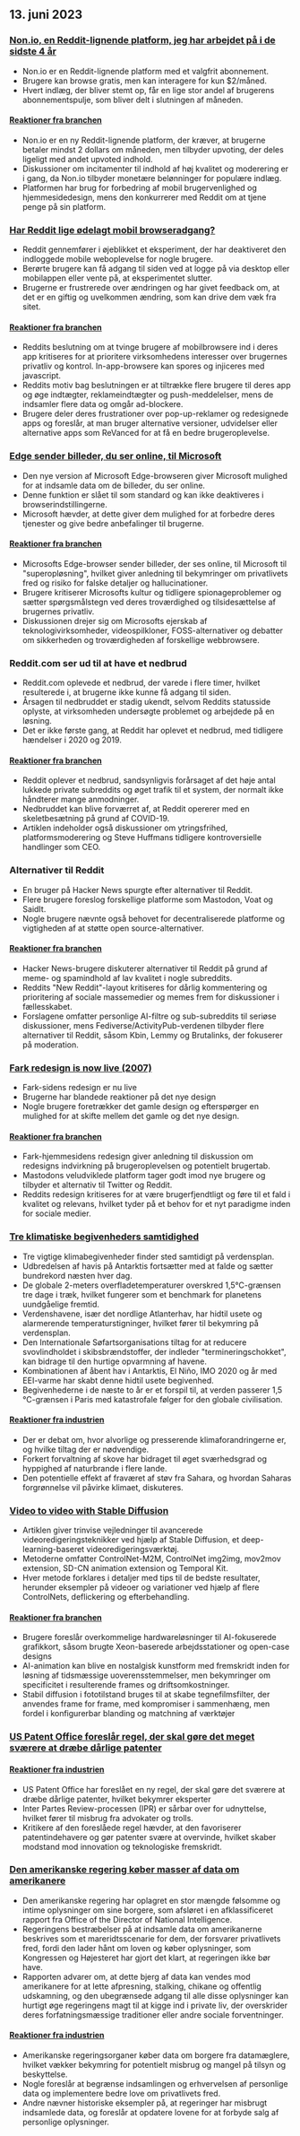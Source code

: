 

<CallToAction />

<Steps>

## 13. juni 2023

### [Non.io, en Reddit-lignende platform, jeg har arbejdet på i de sidste 4 år](https://non.io)

- Non.io er en Reddit-lignende platform med et valgfrit abonnement.
- Brugere kan browse gratis, men kan interagere for kun $2/måned.
- Hvert indlæg, der bliver stemt op, får en lige stor andel af brugerens abonnementspulje, som bliver delt i slutningen af måneden.

#### [Reaktioner fra branchen](http://news.ycombinator.com/item?id=36296695)

- Non.io er en ny Reddit-lignende platform, der kræver, at brugerne betaler mindst 2 dollars om måneden, men tilbyder upvoting, der deles ligeligt med andet upvoted indhold.
- Diskussioner om incitamenter til indhold af høj kvalitet og moderering er i gang, da Non.io tilbyder monetære belønninger for populære indlæg.
- Platformen har brug for forbedring af mobil brugervenlighed og hjemmesidedesign, mens den konkurrerer med Reddit om at tjene penge på sin platform.

### [Har Reddit lige ødelagt mobil browseradgang?](https://reddit.com/r/help/comments/135tly1/helpdid_reddit_just_destroy_mobile_browser_access/)

- Reddit gennemfører i øjeblikket et eksperiment, der har deaktiveret den indloggede mobile weboplevelse for nogle brugere.
- Berørte brugere kan få adgang til siden ved at logge på via desktop eller mobilappen eller vente på, at eksperimentet slutter.
- Brugerne er frustrerede over ændringen og har givet feedback om, at det er en giftig og uvelkommen ændring, som kan drive dem væk fra sitet.

#### [Reaktioner fra branchen](http://news.ycombinator.com/item?id=36287411)

- Reddits beslutning om at tvinge brugere af mobilbrowsere ind i deres app kritiseres for at prioritere virksomhedens interesser over brugernes privatliv og kontrol. In-app-browsere kan spores og injiceres med javascript.
- Reddits motiv bag beslutningen er at tiltrække flere brugere til deres app og øge indtægter, reklameindtægter og push-meddelelser, mens de indsamler flere data og omgår ad-blockere.
- Brugere deler deres frustrationer over pop-up-reklamer og redesignede apps og foreslår, at man bruger alternative versioner, udvidelser eller alternative apps som ReVanced for at få en bedre brugeroplevelse.

### [Edge sender billeder, du ser online, til Microsoft](https://www.neowin.net/news/edge-sends-images-you-view-online-to-microsoft-here-is-how-to-disable-that/)

- Den nye version af Microsoft Edge-browseren giver Microsoft mulighed for at indsamle data om de billeder, du ser online.
- Denne funktion er slået til som standard og kan ikke deaktiveres i browserindstillingerne.
- Microsoft hævder, at dette giver dem mulighed for at forbedre deres tjenester og give bedre anbefalinger til brugerne.

#### [Reaktioner fra branchen](http://news.ycombinator.com/item?id=36295364)

- Microsofts Edge-browser sender billeder, der ses online, til Microsoft til "superopløsning", hvilket giver anledning til bekymringer om privatlivets fred og risiko for falske detaljer og hallucinationer.
- Brugere kritiserer Microsofts kultur og tidligere spionageproblemer og sætter spørgsmålstegn ved deres troværdighed og tilsidesættelse af brugernes privatliv.
- Diskussionen drejer sig om Microsofts ejerskab af teknologivirksomheder, videospilkloner, FOSS-alternativer og debatter om sikkerheden og troværdigheden af forskellige webbrowsere.

### Reddit.com ser ud til at have et nedbrud

- Reddit.com oplevede et nedbrud, der varede i flere timer, hvilket resulterede i, at brugerne ikke kunne få adgang til siden.
- Årsagen til nedbruddet er stadig ukendt, selvom Reddits statusside oplyste, at virksomheden undersøgte problemet og arbejdede på en løsning.
- Det er ikke første gang, at Reddit har oplevet et nedbrud, med tidligere hændelser i 2020 og 2019.

#### [Reaktioner fra branchen](http://news.ycombinator.com/item?id=36294244)

- Reddit oplever et nedbrud, sandsynligvis forårsaget af det høje antal lukkede private subreddits og øget trafik til et system, der normalt ikke håndterer mange anmodninger.
- Nedbruddet kan blive forværret af, at Reddit opererer med en skeletbesætning på grund af COVID-19.
- Artiklen indeholder også diskussioner om ytringsfrihed, platformsmoderering og Steve Huffmans tidligere kontroversielle handlinger som CEO.

### Alternativer til Reddit

- En bruger på Hacker News spurgte efter alternativer til Reddit.
- Flere brugere foreslog forskellige platforme som Mastodon, Voat og SaidIt.
- Nogle brugere nævnte også behovet for decentraliserede platforme og vigtigheden af at støtte open source-alternativer.

#### [Reaktioner fra branchen](http://news.ycombinator.com/item?id=36293789)

- Hacker News-brugere diskuterer alternativer til Reddit på grund af meme- og spamindhold af lav kvalitet i nogle subreddits.
- Reddits "New Reddit"-layout kritiseres for dårlig kommentering og prioritering af sociale massemedier og memes frem for diskussioner i fællesskabet.
- Forslagene omfatter personlige AI-filtre og sub-subreddits til seriøse diskussioner, mens Fediverse/ActivityPub-verdenen tilbyder flere alternativer til Reddit, såsom Kbin, Lemmy og Brutalinks, der fokuserer på moderation.

### [Fark redesign is now live (2007)](https://www.fark.com/comments/2762299/Fark-site-redesign-is-now-live-Hope-nothing-breaks-were-all-out-drinking)

- Fark-sidens redesign er nu live
- Brugerne har blandede reaktioner på det nye design
- Nogle brugere foretrækker det gamle design og efterspørger en mulighed for at skifte mellem det gamle og det nye design.

#### [Reaktioner fra branchen](http://news.ycombinator.com/item?id=36288886)

- Fark-hjemmesidens redesign giver anledning til diskussion om redesigns indvirkning på brugeroplevelsen og potentielt brugertab.
- Mastodons veludviklede platform tager godt imod nye brugere og tilbyder et alternativ til Twitter og Reddit.
- Reddits redesign kritiseres for at være brugerfjendtligt og føre til et fald i kvalitet og relevans, hvilket tyder på et behov for et nyt paradigme inden for sociale medier.

### [Tre klimatiske begivenheders samtidighed](https://climatecasino.net/2023/06/wtf-is-happening-an-overview/)

- Tre vigtige klimabegivenheder finder sted samtidigt på verdensplan.
- Udbredelsen af havis på Antarktis fortsætter med at falde og sætter bundrekord næsten hver dag.
- De globale 2-meters overfladetemperaturer overskred 1,5°C-grænsen tre dage i træk, hvilket fungerer som et benchmark for planetens uundgåelige fremtid.
- Verdenshavene, især det nordlige Atlanterhav, har hidtil usete og alarmerende temperaturstigninger, hvilket fører til bekymring på verdensplan.
- Den Internationale Søfartsorganisations tiltag for at reducere svovlindholdet i skibsbrændstoffer, der indleder "termineringschokket", kan bidrage til den hurtige opvarmning af havene.
- Kombinationen af åbent hav i Antarktis, El Niño, IMO 2020 og år med EEI-varme har skabt denne hidtil usete begivenhed.
- Begivenhederne i de næste to år er et forspil til, at verden passerer 1,5 °C-grænsen i Paris med katastrofale følger for den globale civilisation.

#### [Reaktioner fra industrien](http://news.ycombinator.com/item?id=36295136)

- Der er debat om, hvor alvorlige og presserende klimaforandringerne er, og hvilke tiltag der er nødvendige.
- Forkert forvaltning af skove har bidraget til øget sværhedsgrad og hyppighed af naturbrande i flere lande.
- Den potentielle effekt af fraværet af støv fra Sahara, og hvordan Saharas forgrønnelse vil påvirke klimaet, diskuteres.

### [Video to video with Stable Diffusion](https://stable-diffusion-art.com/video-to-video/)

- Artiklen giver trinvise vejledninger til avancerede videoredigeringsteknikker ved hjælp af Stable Diffusion, et deep-learning-baseret videoredigeringsværktøj.
- Metoderne omfatter ControlNet-M2M, ControlNet img2img, mov2mov extension, SD-CN animation extension og Temporal Kit.
- Hver metode forklares i detaljer med tips til de bedste resultater, herunder eksempler på videoer og variationer ved hjælp af flere ControlNets, deflickering og efterbehandling.

#### [Reaktioner fra branchen](http://news.ycombinator.com/item?id=36288294)

- Brugere foreslår overkommelige hardwareløsninger til AI-fokuserede grafikkort, såsom brugte Xeon-baserede arbejdsstationer og open-case designs
- AI-animation kan blive en nostalgisk kunstform med fremskridt inden for løsning af tidsmæssige uoverensstemmelser, men bekymringer om specificitet i resulterende frames og driftsomkostninger.
- Stabil diffusion i fototilstand bruges til at skabe tegnefilmsfilter, der anvendes frame for frame, med kompromiser i sammenhæng, men fordel i konfigurerbar blanding og matchning af værktøjer

### [US Patent Office foreslår regel, der skal gøre det meget sværere at dræbe dårlige patenter](https://www.techdirt.com/2023/06/08/us-patent-office-proposes-rule-to-make-it-much-harder-to-kill-bad-patents/)

#### [Reaktioner fra industrien](http://news.ycombinator.com/item?id=36300958)

- US Patent Office har foreslået en ny regel, der skal gøre det sværere at dræbe dårlige patenter, hvilket bekymrer eksperter
- Inter Partes Review-processen (IPR) er sårbar over for udnyttelse, hvilket fører til misbrug fra advokater og trolls.
- Kritikere af den foreslåede regel hævder, at den favoriserer patentindehavere og gør patenter svære at overvinde, hvilket skaber modstand mod innovation og teknologiske fremskridt.

### [Den amerikanske regering køber masser af data om amerikanere](https://www.wired.com/story/odni-commercially-available-information-report/)

- Den amerikanske regering har oplagret en stor mængde følsomme og intime oplysninger om sine borgere, som afsløret i en afklassificeret rapport fra Office of the Director of National Intelligence.
- Regeringens bestræbelser på at indsamle data om amerikanerne beskrives som et mareridtsscenarie for dem, der forsvarer privatlivets fred, fordi den lader hånt om loven og køber oplysninger, som Kongressen og Højesteret har gjort det klart, at regeringen ikke bør have.
- Rapporten advarer om, at dette bjerg af data kan vendes mod amerikanere for at lette afpresning, stalking, chikane og offentlig udskamning, og den ubegrænsede adgang til alle disse oplysninger kan hurtigt øge regeringens magt til at kigge ind i private liv, der overskrider deres forfatningsmæssige traditioner eller andre sociale forventninger.

#### [Reaktioner fra industrien](http://news.ycombinator.com/item?id=36300410)

- Amerikanske regeringsorganer køber data om borgere fra datamæglere, hvilket vækker bekymring for potentielt misbrug og mangel på tilsyn og beskyttelse.
- Nogle foreslår at begrænse indsamlingen og erhvervelsen af personlige data og implementere bedre love om privatlivets fred.
- Andre nævner historiske eksempler på, at regeringer har misbrugt indsamlede data, og foreslår at opdatere lovene for at forbyde salg af personlige oplysninger.

</Steps>
